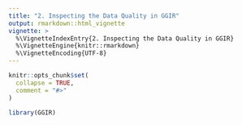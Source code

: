 ```yaml
---
title: "2. Inspecting the Data Quality in GGIR"
output: rmarkdown::html_vignette
vignette: >
  %\VignetteIndexEntry{2. Inspecting the Data Quality in GGIR}
  %\VignetteEngine{knitr::rmarkdown}
  %\VignetteEncoding{UTF-8}
---
```


```r
knitr::opts_chunk$set(
  collapse = TRUE,
  comment = "#>"
)
```

```r
library(GGIR)
```
